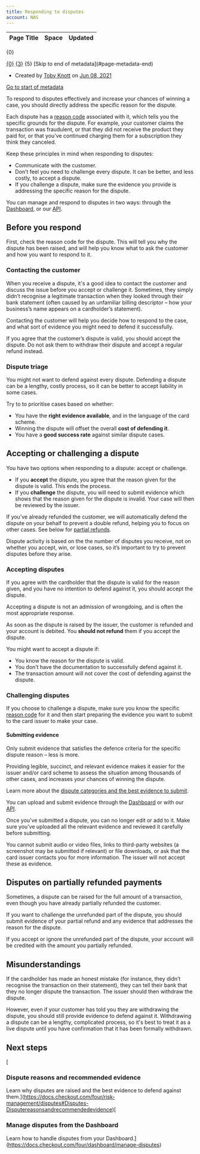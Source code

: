 ```yaml
---
title: Responding to disputes
account: NAS
---
```


<table class="aui"> <thead> <tr class="header"> <th class="search-result-title">Page Title</th> <th class="search-result-space">Space</th> <th class="search-result-date">Updated</th> </tr> </thead> </table> <p class="search-result-count">{0}</p> <tr class="search-result"> <td class="search-result-title"><a href="{1}" class="content-type-{2}"><span>{0}</span></a></td> <td class="search-result-space"><a class="space" href="/display/{4}/" title="{3}">{3}</a></td> <td class="search-result-date"><span class="date" title="{6}">{5}</span></td> </tr> [Skip to end of metadata](#page-metadata-end)

*   Created by [Toby Knott](    /display/~toby.knott
    ) on [Jun 08, 2021](/pages/viewpreviousversions.action?pageId=25526750 "Show changes")

[Go to start of metadata](#page-metadata-start)

To respond to disputes effectively and increase your chances of winning a case, you should directly address the specific reason for the dispute.

Each dispute has a [reason code](/display/x/Chargeback+codes) associated with it, which tells you the specific grounds for the dispute. For example, your customer claims the transaction was fraudulent, or that they did not receive the product they paid for, or that you’ve continued charging them for a subscription they think they canceled.

Keep these principles in mind when responding to disputes:

*   Communicate with the customer.
*   Don’t feel you need to challenge every dispute. It can be better, and less costly, to accept a dispute.
*   If you challenge a dispute, make sure the evidence you provide is addressing the specific reason for the dispute.

You can manage and respond to disputes in two ways: through the [Dashboard](/display/x/Manage+disputes), or our [API](/display/x/Disputes+API).

Before you respond
------------------

First, check the reason code for the dispute. This will tell you why the dispute has been raised, and will help you know what to ask the customer and how you want to respond to it.

### Contacting the customer

When you receive a dispute, it's a good idea to contact the customer and discuss the issue before you accept or challenge it. Sometimes, they simply didn’t recognise a legitimate transaction when they looked through their bank statement (often caused by an unfamiliar billing descriptor – how your business’s name appears on a cardholder’s statement).

Contacting the customer will help you decide how to respond to the case, and what sort of evidence you might need to defend it successfully.

If you agree that the customer’s dispute is valid, you should accept the dispute. Do not ask them to withdraw their dispute and accept a regular refund instead.

### Dispute triage

You might not want to defend against every dispute. Defending a dispute can be a lengthy, costly process, so it can be better to accept liability in some cases.

Try to to prioritise cases based on whether:

*   You have the **right evidence available**, and in the language of the card scheme.
*   Winning the dispute will offset the overall **cost of defending it**.
*   You have a **good success rate** against similar dispute cases.

Accepting or challenging a dispute
----------------------------------

You have two options when responding to a dispute: accept or challenge.

*   If you **accept** the dispute, you agree that the reason given for the dispute is valid. This ends the process.
*   If you **challenge** the dispute, you will need to submit evidence which shows that the reason given for the dispute is invalid. Your case will then be reviewed by the issuer.

If you’ve already refunded the customer, we will automatically defend the dispute on your behalf to prevent a double refund, helping you to focus on other cases. See below for [partial refunds](#Respondingtodisputes-partialrefunds).

Dispute activity is based on the the number of disputes you receive, not on whether you accept, win, or lose cases, so it’s important to try to prevent disputes before they arise.

### Accepting disputes

If you agree with the cardholder that the dispute is valid for the reason given, and you have no intention to defend against it, you should accept the dispute.

Accepting a dispute is not an admission of wrongdoing, and is often the most appropriate response.

As soon as the dispute is raised by the issuer, the customer is refunded and your account is debited. You **should not refund** them if you accept the dispute.

You might want to accept a dispute if:

*   You know the reason for the dispute is valid.
*   You don’t have the documentation to successfully defend against it.
*   The transaction amount will not cover the cost of defending against the dispute.

### Challenging disputes

If you choose to challenge a dispute, make sure you know the specific [reason code](/display/x/Chargeback+codes) for it and then start preparing the evidence you want to submit to the card issuer to make your case.

#### Submitting evidence

Only submit evidence that satisfies the defence criteria for the specific dispute reason – less is more.

Providing legible, succinct, and relevant evidence makes it easier for the issuer and/or card scheme to assess the situation among thousands of other cases, and increases your chances of winning the dispute.

Learn more about the [dispute categories and the best evidence to submit](https://docs.checkout.com/four/risk-management/disputes#Disputes-Disputereasonsandrecommendedevidence).

You can upload and submit evidence through the [Dashboard](/display/x/Manage+disputes) or with our [API](/display/x/Disputes+API).

Once you’ve submitted a dispute, you can no longer edit or add to it. Make sure you’ve uploaded all the relevant evidence and reviewed it carefully before submitting.

You cannot submit audio or video files, links to third-party websites (a screenshot may be submitted if relevant) or file downloads, or ask that the card issuer contacts you for more information. The issuer will not accept these as evidence.

Disputes on partially refunded payments 
----------------------------------------

Sometimes, a dispute can be raised for the full amount of a transaction, even though you have already partially refunded the customer.

If you want to challenge the unrefunded part of the dispute, you should submit evidence of your partial refund and any evidence that addresses the reason for the dispute.

If you accept or ignore the unrefunded part of the dispute, your account will be credited with the amount you partially refunded.

Misunderstandings
-----------------

If the cardholder has made an honest mistake (for instance, they didn’t recognise the transaction on their statement), they can tell their bank that they no longer dispute the transaction. The issuer should then withdraw the dispute.

However, even if your customer has told you they are withdrawing the dispute, you should still provide evidence to defend against it. Withdrawing a dispute can be a lengthy, complicated process, so it's best to treat it as a live dispute until you have confirmation that it has been formally withdrawn.

Next steps
----------

[

### Dispute reasons and recommended evidence

Learn why disputes are raised and the best evidence to defend against them.](https://docs.checkout.com/four/risk-management/disputes#Disputes-Disputereasonsandrecommendedevidence)[

### Manage disputes from the Dashboard

Learn how to handle disputes from your Dashboard.](https://docs.checkout.com/four/dashboard/manage-disputes)
